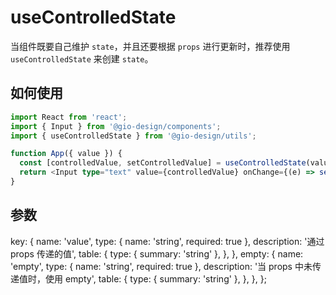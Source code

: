 
<Meta title="Hooks/useControlledState" />

# useControlledState

当组件既要自己维护 `state`，并且还要根据 `props` 进行更新时，推荐使用 `useControlledState` 来创建 `state`。

## 如何使用

```ts
import React from 'react';
import { Input } from '@gio-design/components';
import { useControlledState } from '@gio-design/utils';

function App({ value }) {
  const [controlledValue, setControlledValue] = useControlledState(value, '');
  return <Input type="text" value={controlledValue} onChange={(e) => setControlledValue(e.target.value)} />;
}
```

## 参数

  key: {
    name: 'value',
    type: { name: 'string', required: true },
    description: '通过 props 传递的值',
    table: {
      type: { summary: 'string' },
    },
  },
  empty: {
    name: 'empty',
    type: { name: 'string', required: true },
    description: '当 props 中未传递值时，使用 empty',
    table: {
      type: { summary: 'string' },
    },
  },
};

<ArgsTable rows={argTypes} />
